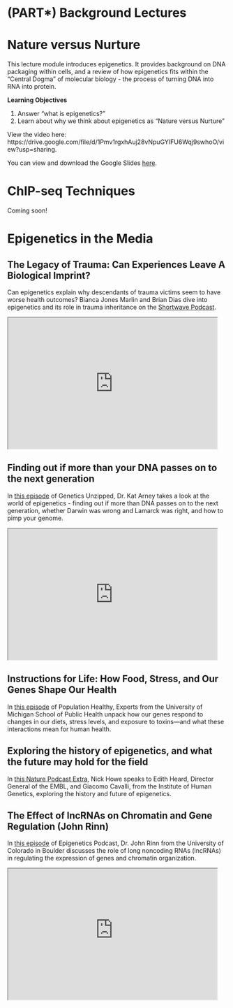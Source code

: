 # (PART\*) Background Lectures {-}

# Nature versus Nurture

This lecture module introduces epigenetics. It provides background on DNA packaging within cells, and a review of how epigenetics fits within the "Central Dogma" of molecular biology - the process of turning DNA into RNA into protein.

**Learning Objectives**

1. Answer “what is epigenetics?”
1. Learn about why we think about epigenetics as "Nature versus Nurture"

View the video here: https://drive.google.com/file/d/1Pmv1rgxhAuj28vNpuGYIFU6Wqj9swhoO/view?usp=sharing.

<!-- <iframe width="560" height="315" src="https://drive.google.com/file/d/1k1ruxiIQGj7U2G2RzE7NooopmSAURG_Q/view?usp=sharing" title="YouTube video player" frameborder="0" allow="accelerometer; autoplay; clipboard-write; encrypted-media; gyroscope; picture-in-picture" allowfullscreen></iframe> -->

You can view and download the Google Slides [here](https://docs.google.com/presentation/d/1dDTvTYIen7xLn4fKuBTrbrjhlEt27MVDbslmnnwsTLA/edit?usp=sharing).

# ChIP-seq Techniques

Coming soon!

# Epigenetics in the Media

## The Legacy of Trauma: Can Experiences Leave A Biological Imprint?

Can epigenetics explain why descendants of trauma victims seem to have worse health outcomes? Bianca Jones Marlin and Brian Dias dive into epigenetics and its role in trauma inheritance on the [Shortwave Podcast](https://www.npr.org/2020/12/16/947232031/the-legacy-of-trauma-can-experiences-leave-a-biological-imprint). 

<iframe id="inlineFrameExample"
    title="Inline Frame Example"
    width=95%
    height=300
    src="https://www.npr.org/2020/12/16/947232031/the-legacy-of-trauma-can-experiences-leave-a-biological-imprint">
</iframe>

## Finding out if more than your DNA passes on to the next generation

In [this episode](https://geneticsunzipped.com/blog/2020/7/16/s315-pimp-my-genome-the-wonderful-world-of-epigenetics) of Genetics Unzipped, Dr. Kat Arney takes a look at the world of epigenetics - finding out if more than DNA passes on to the next generation, whether Darwin was wrong and Lamarck was right, and how to pimp your genome.

<iframe id="inlineFrameExample"
    title="Inline Frame Example"
    width=95%
    height=300
    src="https://geneticsunzipped.com/blog/2020/7/16/s315-pimp-my-genome-the-wonderful-world-of-epigenetics">
</iframe>

## Instructions for Life: How Food, Stress, and Our Genes Shape Our Health

In [this episode](https://sph.umich.edu/podcast/season2/epigenetics.html) of Population Healthy, Experts from the University of Michigan School of Public Health unpack how our genes respond to changes in our diets, stress levels, and exposure to toxins—and what these interactions mean for human health.

## Exploring the history of epigenetics, and what the future may hold for the field

In [this Nature Podcast Extra](https://www.nature.com/articles/d41586-019-03877-7), Nick Howe speaks to Edith Heard, Director General of the EMBL, and Giacomo Cavalli, from the Institute of Human Genetics, exploring the history and future of epigenetics.

## The Effect of lncRNAs on Chromatin and Gene Regulation (John Rinn)

In [this episode](https://activemotif.podbean.com/e/the-effect-of-lncrnas-on-chromatin-and-gene-regulation-john-rinn/) of Epigenetics Podcast, Dr. John Rinn from the University of Colorado in Boulder discusses the role of long noncoding RNAs (lncRNAs) in regulating the expression of genes and chromatin organization.

<iframe id="inlineFrameExample"
    title="Inline Frame Example"
    width=95%
    height=300
    src="https://activemotif.podbean.com/e/the-effect-of-lncrnas-on-chromatin-and-gene-regulation-john-rinn/">
</iframe>
